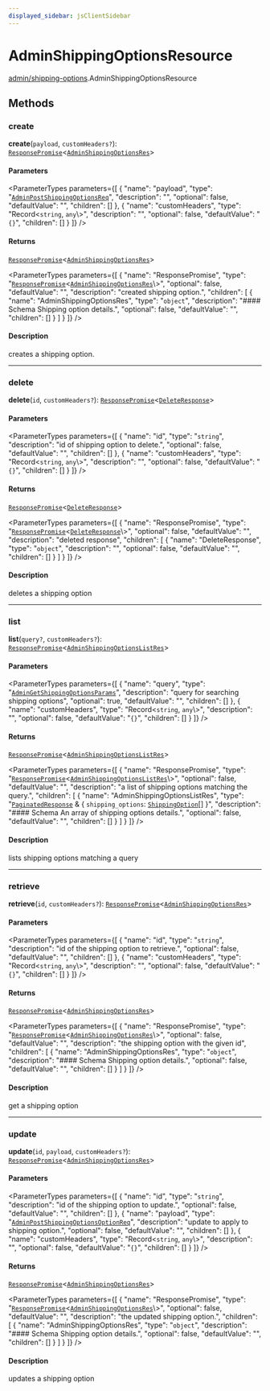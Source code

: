 ```yaml
---
displayed_sidebar: jsClientSidebar
---
```



# AdminShippingOptionsResource

[admin/shipping-options](../../modules/admin_shipping_options.mdx).AdminShippingOptionsResource

## Methods

### create

**create**(`payload`, `customHeaders?`): [`ResponsePromise`](../../swaps/modules/swaps.internal.mdx#responsepromise)<[`AdminShippingOptionsRes`](../../internal/modules/admin_discounts.internal.internal.mdx#adminshippingoptionsres)\>

#### Parameters

<ParameterTypes parameters={[
  {
    "name": "payload",
    "type": "[`AdminPostShippingOptionsReq`](../../internal/classes/admin_discounts.internal.internal.AdminPostShippingOptionsReq.mdx)",
    "description": "",
    "optional": false,
    "defaultValue": "",
    "children": []
  },
  {
    "name": "customHeaders",
    "type": "Record<`string`, `any`\\>",
    "description": "",
    "optional": false,
    "defaultValue": "`{}`",
    "children": []
  }
]} />

#### Returns

[`ResponsePromise`](../../swaps/modules/swaps.internal.mdx#responsepromise)<[`AdminShippingOptionsRes`](../../internal/modules/admin_discounts.internal.internal.mdx#adminshippingoptionsres)\>

<ParameterTypes parameters={[
  {
    "name": "ResponsePromise",
    "type": "[`ResponsePromise`](../../swaps/modules/swaps.internal.mdx#responsepromise)<[`AdminShippingOptionsRes`](../../internal/modules/admin_discounts.internal.internal.mdx#adminshippingoptionsres)\\>",
    "optional": false,
    "defaultValue": "",
    "description": "created shipping option.",
    "children": [
      {
        "name": "AdminShippingOptionsRes",
        "type": "`object`",
        "description": "#### Schema Shipping option details.",
        "optional": false,
        "defaultValue": "",
        "children": []
      }
    ]
  }
]} />

#### Description

creates a shipping option.

___

### delete

**delete**(`id`, `customHeaders?`): [`ResponsePromise`](../../swaps/modules/swaps.internal.mdx#responsepromise)<[`DeleteResponse`](../../internal/modules/admin_discounts.internal.internal.mdx#deleteresponse)\>

#### Parameters

<ParameterTypes parameters={[
  {
    "name": "id",
    "type": "`string`",
    "description": "id of shipping option to delete.",
    "optional": false,
    "defaultValue": "",
    "children": []
  },
  {
    "name": "customHeaders",
    "type": "Record<`string`, `any`\\>",
    "description": "",
    "optional": false,
    "defaultValue": "`{}`",
    "children": []
  }
]} />

#### Returns

[`ResponsePromise`](../../swaps/modules/swaps.internal.mdx#responsepromise)<[`DeleteResponse`](../../internal/modules/admin_discounts.internal.internal.mdx#deleteresponse)\>

<ParameterTypes parameters={[
  {
    "name": "ResponsePromise",
    "type": "[`ResponsePromise`](../../swaps/modules/swaps.internal.mdx#responsepromise)<[`DeleteResponse`](../../internal/modules/admin_discounts.internal.internal.mdx#deleteresponse)\\>",
    "optional": false,
    "defaultValue": "",
    "description": "deleted response",
    "children": [
      {
        "name": "DeleteResponse",
        "type": "`object`",
        "description": "",
        "optional": false,
        "defaultValue": "",
        "children": []
      }
    ]
  }
]} />

#### Description

deletes a shipping option

___

### list

**list**(`query?`, `customHeaders?`): [`ResponsePromise`](../../swaps/modules/swaps.internal.mdx#responsepromise)<[`AdminShippingOptionsListRes`](../../internal/modules/admin_discounts.internal.internal.mdx#adminshippingoptionslistres)\>

#### Parameters

<ParameterTypes parameters={[
  {
    "name": "query",
    "type": "[`AdminGetShippingOptionsParams`](../../internal/classes/admin_discounts.internal.internal.AdminGetShippingOptionsParams.mdx)",
    "description": "query for searching shipping options",
    "optional": true,
    "defaultValue": "",
    "children": []
  },
  {
    "name": "customHeaders",
    "type": "Record<`string`, `any`\\>",
    "description": "",
    "optional": false,
    "defaultValue": "`{}`",
    "children": []
  }
]} />

#### Returns

[`ResponsePromise`](../../swaps/modules/swaps.internal.mdx#responsepromise)<[`AdminShippingOptionsListRes`](../../internal/modules/admin_discounts.internal.internal.mdx#adminshippingoptionslistres)\>

<ParameterTypes parameters={[
  {
    "name": "ResponsePromise",
    "type": "[`ResponsePromise`](../../swaps/modules/swaps.internal.mdx#responsepromise)<[`AdminShippingOptionsListRes`](../../internal/modules/admin_discounts.internal.internal.mdx#adminshippingoptionslistres)\\>",
    "optional": false,
    "defaultValue": "",
    "description": "a list of shipping options matching the query.",
    "children": [
      {
        "name": "AdminShippingOptionsListRes",
        "type": "[`PaginatedResponse`](../../admin_batch_jobs/modules/admin_batch_jobs.internal.mdx#paginatedresponse) & { `shipping_options`: [`ShippingOption`](../../internal/classes/admin_collections.internal.ShippingOption.mdx)[]  }",
        "description": "#### Schema An array of shipping options details.",
        "optional": false,
        "defaultValue": "",
        "children": []
      }
    ]
  }
]} />

#### Description

lists shipping options matching a query

___

### retrieve

**retrieve**(`id`, `customHeaders?`): [`ResponsePromise`](../../swaps/modules/swaps.internal.mdx#responsepromise)<[`AdminShippingOptionsRes`](../../internal/modules/admin_discounts.internal.internal.mdx#adminshippingoptionsres)\>

#### Parameters

<ParameterTypes parameters={[
  {
    "name": "id",
    "type": "`string`",
    "description": "id of the shipping option to retrieve.",
    "optional": false,
    "defaultValue": "",
    "children": []
  },
  {
    "name": "customHeaders",
    "type": "Record<`string`, `any`\\>",
    "description": "",
    "optional": false,
    "defaultValue": "`{}`",
    "children": []
  }
]} />

#### Returns

[`ResponsePromise`](../../swaps/modules/swaps.internal.mdx#responsepromise)<[`AdminShippingOptionsRes`](../../internal/modules/admin_discounts.internal.internal.mdx#adminshippingoptionsres)\>

<ParameterTypes parameters={[
  {
    "name": "ResponsePromise",
    "type": "[`ResponsePromise`](../../swaps/modules/swaps.internal.mdx#responsepromise)<[`AdminShippingOptionsRes`](../../internal/modules/admin_discounts.internal.internal.mdx#adminshippingoptionsres)\\>",
    "optional": false,
    "defaultValue": "",
    "description": "the shipping option with the given id",
    "children": [
      {
        "name": "AdminShippingOptionsRes",
        "type": "`object`",
        "description": "#### Schema Shipping option details.",
        "optional": false,
        "defaultValue": "",
        "children": []
      }
    ]
  }
]} />

#### Description

get a shipping option

___

### update

**update**(`id`, `payload`, `customHeaders?`): [`ResponsePromise`](../../swaps/modules/swaps.internal.mdx#responsepromise)<[`AdminShippingOptionsRes`](../../internal/modules/admin_discounts.internal.internal.mdx#adminshippingoptionsres)\>

#### Parameters

<ParameterTypes parameters={[
  {
    "name": "id",
    "type": "`string`",
    "description": "id of the shipping option to update.",
    "optional": false,
    "defaultValue": "",
    "children": []
  },
  {
    "name": "payload",
    "type": "[`AdminPostShippingOptionsOptionReq`](../../internal/classes/admin_discounts.internal.internal.AdminPostShippingOptionsOptionReq.mdx)",
    "description": "update to apply to shipping option.",
    "optional": false,
    "defaultValue": "",
    "children": []
  },
  {
    "name": "customHeaders",
    "type": "Record<`string`, `any`\\>",
    "description": "",
    "optional": false,
    "defaultValue": "`{}`",
    "children": []
  }
]} />

#### Returns

[`ResponsePromise`](../../swaps/modules/swaps.internal.mdx#responsepromise)<[`AdminShippingOptionsRes`](../../internal/modules/admin_discounts.internal.internal.mdx#adminshippingoptionsres)\>

<ParameterTypes parameters={[
  {
    "name": "ResponsePromise",
    "type": "[`ResponsePromise`](../../swaps/modules/swaps.internal.mdx#responsepromise)<[`AdminShippingOptionsRes`](../../internal/modules/admin_discounts.internal.internal.mdx#adminshippingoptionsres)\\>",
    "optional": false,
    "defaultValue": "",
    "description": "the updated shipping option.",
    "children": [
      {
        "name": "AdminShippingOptionsRes",
        "type": "`object`",
        "description": "#### Schema Shipping option details.",
        "optional": false,
        "defaultValue": "",
        "children": []
      }
    ]
  }
]} />

#### Description

updates a shipping option
